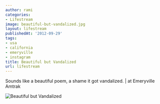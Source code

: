 ```yaml
---
author: rami
categories:
- Lifestream
image: beautiful-but-vandalized.jpg
layout: lifestream
publishedAt: '2012-09-29'
tags:
- usa
- california
- emeryville
- instagram
title: Beautiful but Vandalized
url: lifestream
---
```


Sounds like a beautiful poem, a shame it got vandalized. | at Emeryville Amtrak

![Beautiful but Vandalized](/assets/images/content/lifestream/beautiful-but-vandalized.jpg)